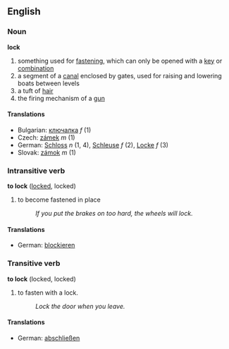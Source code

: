 ==English==

===Noun===
'''lock'''

# something used for [[fasten]]ing, which can only be opened with a [[key]] or [[combination]]
# a segment of a [[canal]] enclosed by gates, used for raising and lowering boats between levels
# a tuft of [[hair]]
# the firing mechanism of a [[gun]]

====Translations====

*Bulgarian: [[ключалка]] ''f'' (1)
*Czech: [[zámek]]  ''m'' (1)
*German: [[Schloss]] ''n'' (1, 4), [[Schleuse]] ''f'' (2), [[Locke]] ''f'' (3)
*Slovak: [[zámok]]  ''m'' (1)

===Intransitive verb===
'''to lock''' ([[locked]], locked)

# to become fastened in place
#: ''If you put the brakes on too hard, the wheels will lock.''

====Translations====
*German: [[blockieren]]

===Transitive verb===
'''to lock''' (locked, locked)

# to fasten with a lock.
#: ''Lock the door when you leave.''

====Translations====
*German: [[abschließen]]